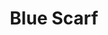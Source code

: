 ---
title: "Blue Scarf"
meta_title: "Blue Scarf craft"
description: "Craft de Blue Scarf"
rank: "e"
draft: false
name: "Blue Scarf"
recipe_img: "https://wiki.pokexgames.com/images/2/21/Blue_Scarf.png"
level: 8
craft_time: 180
result: 1
value_npc: 1
ingredients:
  - name: "Electric Rat Tail"
    quantity: 1
    item_img: "https://wiki.pokexgames.com/images/d/d9/Electric_Rat_Tail.png"
    value_npc: 1
  - name: "Electric Box"
    quantity: 8
    item_img: "https://wiki.pokexgames.com/images/6/6c/ElectricBox.png"
    value_npc: 1
  - name: "Style Point"
    quantity: 200
    item_img: "https://wiki.pokexgames.com/images/e/e0/Style_point.png"
    value_npc: 1
---